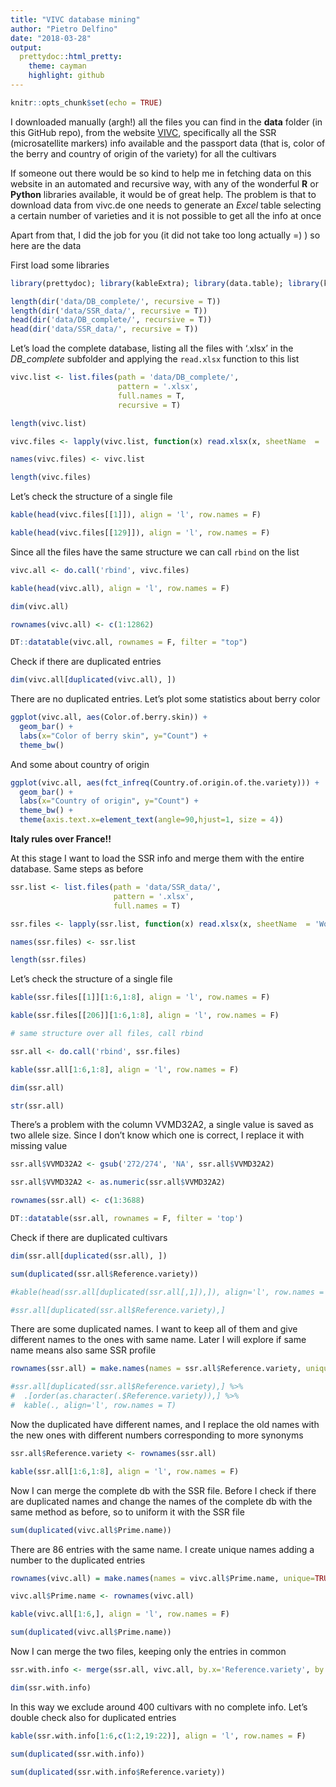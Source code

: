 ```yaml
---
title: "VIVC database mining"
author: "Pietro Delfino"
date: "2018-03-28"
output:
  prettydoc::html_pretty:
    theme: cayman
    highlight: github
---
```


```r
knitr::opts_chunk$set(echo = TRUE)
```
I downloaded manually (argh!) all the files you can find in the **data** folder (in this GitHub repo), from the website [VIVC](www.vivc.de), specifically all the SSR (microsatellite markers) info available and the passport data (that is, color of the berry and country of origin of the variety) for all the cultivars

If someone out there would be so kind to help me in fetching data on this website in an automated and recursive way, with any of the wonderful **R** or **Python** libraries available, it would be of great help.
The problem is that to download data from vivc.de one needs to generate an *Excel* table selecting a certain number of varieties and it is not possible to get all the info at once

Apart from that, I did the job for you (it did not take too long actually =) ) so here are the data

First load some libraries

```r
library(prettydoc); library(kableExtra); library(data.table); library(knitr); library(xlsx); library(readxl); library(dplyr); library(ggplot2); library(poppr); library(ggsci); library(forcats); library(scales)
```


```r
length(dir('data/DB_complete/', recursive = T))
length(dir('data/SSR_data/', recursive = T))
head(dir('data/DB_complete/', recursive = T))
head(dir('data/SSR_data/', recursive = T))
```

Let's load the complete database, listing all the files with '.xlsx' in the *DB_complete* subfolder and applying the `read.xlsx` function to this list

```r
vivc.list <- list.files(path = 'data/DB_complete/',
                        pattern = '.xlsx',
                        full.names = T,
                        recursive = T)

length(vivc.list)

vivc.files <- lapply(vivc.list, function(x) read.xlsx(x, sheetName  = 'Worksheet'))

names(vivc.files) <- vivc.list

length(vivc.files)
```

Let's check the structure of a single file

```r
kable(head(vivc.files[[1]]), align = 'l', row.names = F)

kable(head(vivc.files[[129]]), align = 'l', row.names = F)
```

Since all the files have the same structure we can call `rbind` on the list

```r
vivc.all <- do.call('rbind', vivc.files)

kable(head(vivc.all), align = 'l', row.names = F)

dim(vivc.all)

rownames(vivc.all) <- c(1:12862)

DT::datatable(vivc.all, rownames = F, filter = "top")
```

Check if there are duplicated entries

```r
dim(vivc.all[duplicated(vivc.all), ])
```

There are no duplicated entries.
Let's plot some statistics about berry color

```r
ggplot(vivc.all, aes(Color.of.berry.skin)) +
  geom_bar() +
  labs(x="Color of berry skin", y="Count") +
  theme_bw()
```

And some about country of origin

```r
ggplot(vivc.all, aes(fct_infreq(Country.of.origin.of.the.variety))) +
  geom_bar() +
  labs(x="Country of origin", y="Count") +
  theme_bw() +
  theme(axis.text.x=element_text(angle=90,hjust=1, size = 4))
```

**Italy rules over France!!**

At this stage I want to load the SSR info and merge them with the entire database. Same steps as before

```r
ssr.list <- list.files(path = 'data/SSR_data/',
                       pattern = '.xlsx',
                       full.names = T)

ssr.files <- lapply(ssr.list, function(x) read.xlsx(x, sheetName  = 'Worksheet'))

names(ssr.files) <- ssr.list

length(ssr.files)
```

Let's check the structure of a single file

```r
kable(ssr.files[[1]][1:6,1:8], align = 'l', row.names = F)

kable(ssr.files[[206]][1:6,1:8], align = 'l', row.names = F)

# same structure over all files, call rbind

ssr.all <- do.call('rbind', ssr.files)

kable(ssr.all[1:6,1:8], align = 'l', row.names = F)

dim(ssr.all)

str(ssr.all)
```

There's a problem with the column VVMD32A2, a single value is saved as two allele size. Since I don't know which one is correct, I replace it with missing value

```r
ssr.all$VVMD32A2 <- gsub('272/274', 'NA', ssr.all$VVMD32A2)

ssr.all$VVMD32A2 <- as.numeric(ssr.all$VVMD32A2)

rownames(ssr.all) <- c(1:3688)

DT::datatable(ssr.all, rownames = F, filter = 'top')
```

Check if there are duplicated cultivars

```r
dim(ssr.all[duplicated(ssr.all), ])

sum(duplicated(ssr.all$Reference.variety))

#kable(head(ssr.all[duplicated(ssr.all[,1]),]), align='l', row.names = F)

#ssr.all[duplicated(ssr.all$Reference.variety),]
```

There are some duplicated names. I want to keep all of them and give different names to the ones with same name. Later I will explore if same name means also same SSR profile

```r
rownames(ssr.all) = make.names(names = ssr.all$Reference.variety, unique=TRUE)

#ssr.all[duplicated(ssr.all$Reference.variety),] %>%
#  .[order(as.character(.$Reference.variety)),] %>%
#  kable(., align='l', row.names = T)
```

Now the duplicated have different names, and I replace the old names with the new ones with different numbers corresponding to more synonyms

```r
ssr.all$Reference.variety <- rownames(ssr.all)

kable(ssr.all[1:6,1:8], align = 'l', row.names = F)
```

Now I can merge the complete db with the SSR file. Before I check if there are duplicated names and change the names of the complete db with the same method as before, so to uniform it with the SSR file

```r
sum(duplicated(vivc.all$Prime.name))
```

There are 86 entries with the same name. I create unique names adding a number to the duplicated entries

```r
rownames(vivc.all) = make.names(names = vivc.all$Prime.name, unique=TRUE)

vivc.all$Prime.name <- rownames(vivc.all)

kable(vivc.all[1:6,], align = 'l', row.names = F)

sum(duplicated(vivc.all$Prime.name))
```

Now I can merge the two files, keeping only the entries in common

```r
ssr.with.info <- merge(ssr.all, vivc.all, by.x='Reference.variety', by.y='Prime.name', all=F)

dim(ssr.with.info)
```

In this way we exclude around 400 cultivars with no complete info. Let's double check also for duplicated entries

```r
kable(ssr.with.info[1:6,c(1:2,19:22)], align = 'l', row.names = F)

sum(duplicated(ssr.with.info))

sum(duplicated(ssr.with.info$Reference.variety))

```












